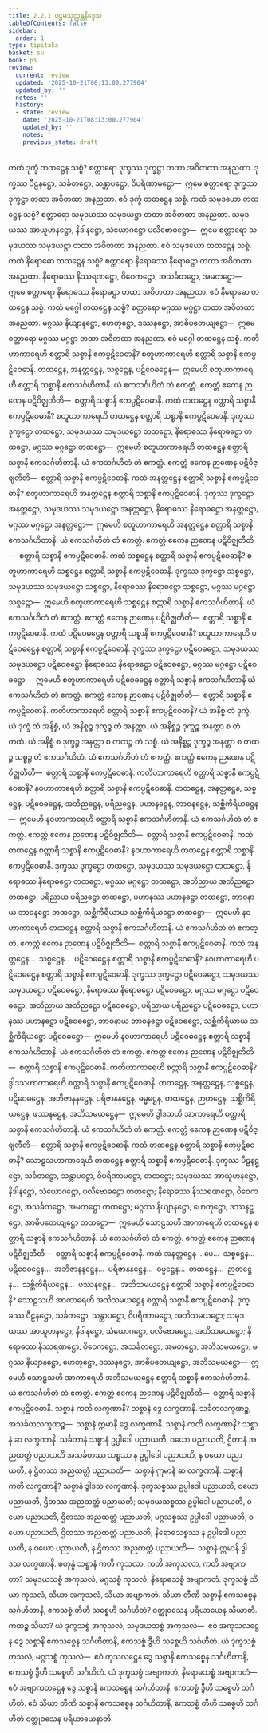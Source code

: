 ```yaml
---
title: 2.2.1 ပဌမသုတ္တန္တနိဒ္ဒေသ
tableOfContents: false
sidebar:
  order: 1
type: tipitaka
basket: su
book: ps
review:
  current: review
  updated: '2025-10-21T08:13:00.277904'
  updated_by: ''
  notes: ''
  history:
  - state: review
    date: '2025-10-21T08:13:00.277904'
    updated_by: ''
    notes: ''
    previous_state: draft
---
```



<DynamicBreadcrumb />


<ReviewStatus review={frontmatter.review} showDetails={true} />

<HypothesisAnnotation frontmatter={frontmatter} />

<Division number="9" book="ps" e="ch" v="26" p="11">

<Paragraph number="1377" book="ps">
ကထံ ဒုက္ခံ တထဋ္ဌေန သစ္စံ? စတ္တာရော ဒုက္ခဿ ဒုက္ခဋ္ဌာ တထာ အဝိတထာ အနညထာ. ဒုက္ခဿ ပီဠနဋ္ဌော, သင်္ခတဋ္ဌော, သန္တာပဋ္ဌော, ဝိပရိဏာမဋ္ဌော—  ဣမေ စတ္တာရော ဒုက္ခဿ ဒုက္ခဋ္ဌာ တထာ အဝိတထာ အနညထာ. ဧဝံ ဒုက္ခံ တထဋ္ဌေန သစ္စံ.
</Paragraph>

<Paragraph number="1378" book="ps">
ကထံ သမုဒယော တထဋ္ဌေန သစ္စံ? စတ္တာရော သမုဒယဿ သမုဒယဋ္ဌာ တထာ အဝိတထာ အနညထာ. သမုဒယဿ အာယူဟနဋ္ဌော, နိဒါနဋ္ဌော, သံယောဂဋ္ဌော ပလိဗောဓဋ္ဌော—  ဣမေ စတ္တာရော သမုဒယဿ သမုဒယဋ္ဌာ တထာ အဝိတထာ အနညထာ. ဧဝံ သမုဒယော တထဋ္ဌေန သစ္စံ.
</Paragraph>

<Paragraph number="1379" book="ps">
ကထံ နိရောဓော တထဋ္ဌေန သစ္စံ? စတ္တာရော နိရောဓဿ နိရောဓဋ္ဌာ တထာ အဝိတထာ အနညထာ. နိရောဓဿ နိဿရဏဋ္ဌော, ဝိဝေကဋ္ဌော, အသင်္ခတဋ္ဌော, အမတဋ္ဌော—  ဣမေ စတ္တာရော နိရောဓဿ နိရောဓဋ္ဌာ တထာ အဝိတထာ အနညထာ. ဧဝံ နိရောဓော တထဋ္ဌေန သစ္စံ.
</Paragraph>

<Paragraph number="1380" book="ps">
ကထံ မဂ္ဂေါ တထဋ္ဌေန သစ္စံ? စတ္တာရော မဂ္ဂဿ မဂ္ဂဋ္ဌာ တထာ အဝိတထာ အနညထာ. မဂ္ဂဿ နိယျာနဋ္ဌော, ဟေတုဋ္ဌော, ဒဿနဋ္ဌော, အာဓိပတေယျဋ္ဌော—  ဣမေ စတ္တာရော မဂ္ဂဿ မဂ္ဂဋ္ဌာ တထာ အဝိတထာ အနညထာ. ဧဝံ မဂ္ဂေါ တထဋ္ဌေန သစ္စံ.
</Paragraph>

<Paragraph number="1381" book="ps">
ကတိဟာကာရေဟိ စတ္တာရိ သစ္စာနိ ဧကပ္ပဋိဝေဓာနိ? စတူဟာကာရေဟိ စတ္တာရိ သစ္စာနိ ဧကပ္ပဋိဝေဓာနိ. တထဋ္ဌေန, အနတ္တဋ္ဌေန, သစ္စဋ္ဌေန, ပဋိဝေဓဋ္ဌေန—  ဣမေဟိ စတူဟာကာရေဟိ စတ္တာရိ သစ္စာနိ ဧကသင်္ဂဟိတာနိ. ယံ ဧကသင်္ဂဟိတံ တံ ဧကတ္တံ. ဧကတ္တံ ဧကေန ဉာဏေန ပဋိဝိဇ္ဈတီတိ—  စတ္တာရိ သစ္စာနိ ဧကပ္ပဋိဝေဓာနိ.
</Paragraph>

<Paragraph number="1382" book="ps">
ကထံ တထဋ္ဌေန စတ္တာရိ သစ္စာနိ ဧကပ္ပဋိဝေဓာနိ? စတူဟာကာရေဟိ တထဋ္ဌေန စတ္တာရိ သစ္စာနိ ဧကပ္ပဋိဝေဓာနိ. ဒုက္ခဿ ဒုက္ခဋ္ဌော တထဋ္ဌော, သမုဒယဿ သမုဒယဋ္ဌော တထဋ္ဌော, နိရောဓဿ နိရောဓဋ္ဌော တထဋ္ဌော, မဂ္ဂဿ မဂ္ဂဋ္ဌော တထဋ္ဌော—  ဣမေဟိ စတူဟာကာရေဟိ တထဋ္ဌေန စတ္တာရိ သစ္စာနိ ဧကသင်္ဂဟိတာနိ. ယံ ဧကသင်္ဂဟိတံ တံ ဧကတ္တံ. ဧကတ္တံ ဧကေန ဉာဏေန ပဋိဝိဇ္ဈတီတိ—  စတ္တာရိ သစ္စာနိ ဧကပ္ပဋိဝေဓာနိ.
</Paragraph>

<Paragraph number="1383" book="ps">
ကထံ အနတ္တဋ္ဌေန စတ္တာရိ သစ္စာနိ ဧကပ္ပဋိဝေဓာနိ? စတူဟာကာရေဟိ အနတ္တဋ္ဌေန စတ္တာရိ သစ္စာနိ ဧကပ္ပဋိဝေဓာနိ. ဒုက္ခဿ ဒုက္ခဋ္ဌော အနတ္တဋ္ဌော, သမုဒယဿ သမုဒယဋ္ဌော အနတ္တဋ္ဌော, နိရောဓဿ နိရောဓဋ္ဌော အနတ္တဋ္ဌော, မဂ္ဂဿ မဂ္ဂဋ္ဌော အနတ္တဋ္ဌော—  ဣမေဟိ စတူဟာကာရေဟိ အနတ္တဋ္ဌေန စတ္တာရိ သစ္စာနိ ဧကသင်္ဂဟိတာနိ. ယံ ဧကသင်္ဂဟိတံ တံ ဧကတ္တံ. ဧကတ္တံ ဧကေန ဉာဏေန ပဋိဝိဇ္ဈတီတိ—  စတ္တာရိ သစ္စာနိ ဧကပ္ပဋိဝေဓာနိ.
</Paragraph>

<Paragraph number="1384" book="ps">
ကထံ သစ္စဋ္ဌေန စတ္တာရိ သစ္စာနိ ဧကပ္ပဋိဝေဓာနိ? စတူဟာကာရေဟိ သစ္စဋ္ဌေန စတ္တာရိ သစ္စာနိ ဧကပ္ပဋိဝေဓာနိ. ဒုက္ခဿ ဒုက္ခဋ္ဌော သစ္စဋ္ဌော, သမုဒယဿ သမုဒယဋ္ဌော သစ္စဋ္ဌော, နိရောဓဿ နိရောဓဋ္ဌော သစ္စဋ္ဌော, မဂ္ဂဿ မဂ္ဂဋ္ဌော သစ္စဋ္ဌော—  ဣမေဟိ စတူဟာကာရေဟိ သစ္စဋ္ဌေန စတ္တာရိ သစ္စာနိ ဧကသင်္ဂဟိတာနိ. ယံ ဧကသင်္ဂဟိတံ တံ ဧကတ္တံ. ဧကတ္တံ ဧကေန ဉာဏေန ပဋိဝိဇ္ဈတီတိ—  စတ္တာရိ သစ္စာနိ ဧကပ္ပဋိဝေဓာနိ.
</Paragraph>

<Paragraph number="1385" book="ps">
ကထံ ပဋိဝေဓဋ္ဌေန စတ္တာရိ သစ္စာနိ ဧကပ္ပဋိဝေဓာနိ? စတူဟာကာရေဟိ ပဋိဝေဓဋ္ဌေန စတ္တာရိ သစ္စာနိ ဧကပ္ပဋိဝေဓာနိ. ဒုက္ခဿ ဒုက္ခဋ္ဌော ပဋိဝေဓဋ္ဌော, သမုဒယဿ သမုဒယဋ္ဌော ပဋိဝေဓဋ္ဌော နိရောဓဿ နိရောဓဋ္ဌော ပဋိဝေဓဋ္ဌော, မဂ္ဂဿ မဂ္ဂဋ္ဌော ပဋိဝေဓဋ္ဌော—  ဣမေဟိ စတူဟာကာရေဟိ ပဋိဝေဓဋ္ဌေန စတ္တာရိ သစ္စာနိ ဧကသင်္ဂဟိတာနိ ယံ ဧကသင်္ဂဟိတံ တံ ဧကတ္တံ. ဧကတ္တံ ဧကေန ဉာဏေန ပဋိဝိဇ္ဈတီတိ—  စတ္တာရိ သစ္စာနိ ဧကပ္ပဋိဝေဓာနိ.
</Paragraph>

</Division>
<Division number="10" book="ps" e="ch" v="26" p="12">

<Paragraph number="1386" book="ps">
ကတိဟာကာရေဟိ စတ္တာရိ သစ္စာနိ ဧကပ္ပဋိဝေဓာနိ? ယံ အနိစ္စံ တံ ဒုက္ခံ, ယံ ဒုက္ခံ တံ အနိစ္စံ, ယံ အနိစ္စဉ္စ ဒုက္ခဉ္စ တံ အနတ္တာ. ယံ အနိစ္စဉ္စ ဒုက္ခဉ္စ အနတ္တာ စ တံ တထံ. ယံ အနိစ္စံ စ ဒုက္ခဉ္စ အနတ္တာ စ တထဉ္စ တံ သစ္စံ. ယံ အနိစ္စဉ္စ ဒုက္ခဉ္စ အနတ္တာ စ တထဉ္စ သစ္စဉ္စ တံ ဧကသင်္ဂဟိတံ. ယံ ဧကသင်္ဂဟိတံ တံ ဧကတ္တံ. ဧကတ္တံ ဧကေန ဉာဏေန ပဋိဝိဇ္ဈတီတိ—  စတ္တာရိ သစ္စာနိ ဧကပ္ပဋိဝေဓာနိ.
</Paragraph>

<Paragraph number="1387" book="ps">
ကတိဟာကာရေဟိ စတ္တာရိ သစ္စာနိ ဧကပ္ပဋိဝေဓာနိ? နဝဟာကာရေဟိ စတ္တာရိ သစ္စာနိ ဧကပ္ပဋိဝေဓာနိ. တထဋ္ဌေန, အနတ္တဋ္ဌေန, သစ္စဋ္ဌေန, ပဋိဝေဓဋ္ဌေန, အဘိညဋ္ဌေန, ပရိညဋ္ဌေန, ပဟာနဋ္ဌေန, ဘာဝနဋ္ဌေန, သစ္ဆိကိရိယဋ္ဌေန—  ဣမေဟိ နဝဟာကာရေဟိ စတ္တာရိ သစ္စာနိ ဧကသင်္ဂဟိတာနိ. ယံ ဧကသင်္ဂဟိတံ တံ ဧကတ္တံ. ဧကတ္တံ ဧကေန ဉာဏေန ပဋိဝိဇ္ဈတီတိ—  စတ္တာရိ သစ္စာနိ ဧကပ္ပဋိဝေဓာနိ.
</Paragraph>

<Paragraph number="1388" book="ps">
ကထံ တထဋ္ဌေန စတ္တာရိ သစ္စာနိ ဧကပ္ပဋိဝေဓာနိ? နဝဟာကာရေဟိ တထဋ္ဌေန စတ္တာရိ သစ္စာနိ ဧကပ္ပဋိဝေဓာနိ. ဒုက္ခဿ ဒုက္ခဋ္ဌော တထဋ္ဌော, သမုဒယဿ သမုဒယဋ္ဌော တထဋ္ဌော, နိရောဓဿ နိရောဓဋ္ဌော တထဋ္ဌော, မဂ္ဂဿ မဂ္ဂဋ္ဌော တထဋ္ဌော, အဘိညာယ အဘိညဋ္ဌော တထဋ္ဌော, ပရိညာယ ပရိညဋ္ဌော တထဋ္ဌော, ပဟာနဿ ပဟာနဋ္ဌော တထဋ္ဌော, ဘာဝနာယ ဘာဝနဋ္ဌော တထဋ္ဌော, သစ္ဆိကိရိယာယ သစ္ဆိကိရိယဋ္ဌော တထဋ္ဌော—  ဣမေဟိ နဝဟာကာရေဟိ တထဋ္ဌေန စတ္တာရိ သစ္စာနိ ဧကသင်္ဂဟိတာနိ. ယံ ဧကသင်္ဂဟိတံ တံ ဧကတ္တံ. ဧကတ္တံ ဧကေန ဉာဏေန ပဋိဝိဇ္ဈတီတိ—  စတ္တာရိ သစ္စာနိ ဧကပ္ပဋိဝေဓာနိ.
</Paragraph>

<Paragraph number="1389" book="ps">
ကထံ အနတ္တဋ္ဌေန…  သစ္စဋ္ဌေန…  ပဋိဝေဓဋ္ဌေန စတ္တာရိ သစ္စာနိ ဧကပ္ပဋိဝေဓာနိ? နဝဟာကာရေဟိ ပဋိဝေဓဋ္ဌေန စတ္တာရိ သစ္စာနိ ဧကပ္ပဋိဝေဓာနိ. ဒုက္ခဿ ဒုက္ခဋ္ဌော ပဋိဝေဓဋ္ဌော, သမုဒယဿ သမုဒယဋ္ဌော ပဋိဝေဓဋ္ဌော, နိရောဓဿ နိရောဓဋ္ဌော ပဋိဝေဓဋ္ဌော, မဂ္ဂဿ မဂ္ဂဋ္ဌော ပဋိဝေဓဋ္ဌော, အဘိညာယ အဘိညဋ္ဌော ပဋိဝေဓဋ္ဌော, ပရိညာယ ပရိညဋ္ဌော ပဋိဝေဓဋ္ဌော, ပဟာနဿ ပဟာနဋ္ဌော ပဋိဝေဓဋ္ဌော, ဘာဝနာယ ဘာဝနဋ္ဌော ပဋိဝေဓဋ္ဌော, သစ္ဆိကိရိယာယ သစ္ဆိကိရိယဋ္ဌော ပဋိဝေဓဋ္ဌော—  ဣမေဟိ နဝဟာကာရေဟိ ပဋိဝေဓဋ္ဌေန စတ္တာရိ သစ္စာနိ ဧကသင်္ဂဟိတာနိ. ယံ ဧကသင်္ဂဟိတံ တံ ဧကတ္တံ. ဧကတ္တံ ဧကေန ဉာဏေန ပဋိဝိဇ္ဈတီတိ—  စတ္တာရိ သစ္စာနိ ဧကပ္ပဋိဝေဓာနိ.
</Paragraph>

</Division>
<Division number="11" book="ps" e="ch" v="26" p="16">

<Paragraph number="1390" book="ps">
ကတိဟာကာရေဟိ စတ္တာရိ သစ္စာနိ ဧကပ္ပဋိဝေဓာနိ? ဒွါဒသဟာကာရေဟိ စတ္တာရိ သစ္စာနိ ဧကပ္ပဋိဝေဓာနိ. တထဋ္ဌေန, အနတ္တဋ္ဌေန, သစ္စဋ္ဌေန, ပဋိဝေဓဋ္ဌေန, အဘိဇာနနဋ္ဌေန, ပရိဇာနနဋ္ဌေန, ဓမ္မဋ္ဌေန, တထဋ္ဌေန, ဉာတဋ္ဌေန, သစ္ဆိကိရိယဋ္ဌေန, ဖဿနဋ္ဌေန, အဘိသမယဋ္ဌေန—  ဣမေဟိ ဒွါဒသဟိ အာကာရေဟိ စတ္တာရိ သစ္စာနိ ဧကသင်္ဂဟိတာနိ. ယံ ဧကသင်္ဂဟိတံ တံ ဧကတ္တံ. ဧကတ္တံ ဧကေန ဉာဏေန ပဋိဝိဇ္ဈတီတိ—  စတ္တာရိ သစ္စာနိ ဧကပ္ပဋိဝေဓာနိ.
</Paragraph>

<Paragraph number="1391" book="ps">
ကထံ တထဋ္ဌေန စတ္တာရိ သစ္စာနိ ဧကပ္ပဋိဝေဓာနိ? သောဠသဟာကာရေဟိ တထဋ္ဌေန စတ္တာရိ သစ္စာနိ ဧကပ္ပဋိဝေဓာနိ. ဒုက္ခဿ ပီဠနဋ္ဌော, သင်္ခတဋ္ဌော, သန္တာပဋ္ဌော, ဝိပရိဏာမဋ္ဌော, တထဋ္ဌော; သမုဒယဿ အာယူဟနဋ္ဌော, နိဒါနဋ္ဌော, သံယောဂဋ္ဌော, ပလိဗောဓဋ္ဌော တထဋ္ဌော; နိရောဓဿ နိဿရဏဋ္ဌော, ဝိဝေကဋ္ဌော, အသင်္ခတဋ္ဌော, အမတဋ္ဌော တထဋ္ဌော; မဂ္ဂဿ နိယျာနဋ္ဌော, ဟေတုဋ္ဌော, ဒဿနဋ္ဌော, အာဓိပတေယျဋ္ဌော တထဋ္ဌော—  ဣမေဟိ သောဠသဟိ အာကာရေဟိ တထဋ္ဌေန စတ္တာရိ သစ္စာနိ ဧကသင်္ဂဟိတာနိ. ယံ ဧကသင်္ဂဟိတံ တံ ဧကတ္တံ. ဧကတ္တံ ဧကေန ဉာဏေန ပဋိဝိဇ္ဈတီတိ—  စတ္တာရိ သစ္စာနိ ဧကပ္ပဋိဝေဓာနိ.
</Paragraph>

<Paragraph number="1392" book="ps">
ကထံ အနတ္တဋ္ဌေန …ပေ…  သစ္စဋ္ဌေန…  ပဋိဝေဓဋ္ဌေန…  အဘိဇာနနဋ္ဌေန…  ပရိဇာနနဋ္ဌေန…  ဓမ္မဋ္ဌေန…  တထဋ္ဌေန…  ဉာတဋ္ဌေန…  သစ္ဆိကိရိယဋ္ဌေန…  ဖဿနဋ္ဌေန…  အဘိသမယဋ္ဌေန စတ္တာရိ သစ္စာနိ ဧကပ္ပဋိဝေဓာနိ? သောဠသဟိ အာကာရေဟိ အဘိသမယဋ္ဌေန စတ္တာရိ သစ္စာနိ ဧကပ္ပဋိဝေဓာနိ. ဒုက္ခဿ ပီဠနဋ္ဌော, သင်္ခတဋ္ဌော, သန္တာပဋ္ဌော, ဝိပရိဏာမဋ္ဌော, အဘိသမယဋ္ဌော; သမုဒယဿ အာယူဟနဋ္ဌော, နိဒါနဋ္ဌော, သံယောဂဋ္ဌော, ပလိဗောဓဋ္ဌော, အဘိသမယဋ္ဌော; နိရောဓဿ နိဿရဏဋ္ဌော, ဝိဝေကဋ္ဌော, အသင်္ခတဋ္ဌော, အမတဋ္ဌော, အဘိသမယဋ္ဌော; မဂ္ဂဿ နိယျာနဋ္ဌော, ဟေတုဋ္ဌော, ဒဿနဋ္ဌော, အာဓိပတေယျဋ္ဌော, အဘိသမယဋ္ဌော—  ဣမေဟိ သောဠသဟိ အာကာရေဟိ အဘိသမယဋ္ဌေန စတ္တာရိ သစ္စာနိ ဧကသင်္ဂဟိတာနိ. ယံ ဧကသင်္ဂဟိတံ တံ ဧကတ္တံ. ဧကတ္တံ ဧကေန ဉာဏေန ပဋိဝိဇ္ဈတီတိ—  စတ္တာရိ သစ္စာနိ ဧကပ္ပဋိဝေဓာနိ.
</Paragraph>

</Division>
<Division number="12" book="ps" e="ch" v="26" p="16">

<Paragraph number="1393" book="ps">
သစ္စာနံ ကတိ လက္ခဏာနိ? သစ္စာနံ ဒွေ လက္ခဏာနိ. သင်္ခတလက္ခဏဉ္စ, အသင်္ခတလက္ခဏဉ္စ—  သစ္စာနံ ဣမာနိ ဒွေ လက္ခဏာနိ.
</Paragraph>

<Paragraph number="1394" book="ps">
သစ္စာနံ ကတိ လက္ခဏာနိ? သစ္စာနံ ဆ လက္ခဏာနိ. သင်္ခတာနံ သစ္စာနံ ဥပ္ပါဒေါ ပညာယတိ, ဝယော ပညာယတိ, ဌိတာနံ အညထတ္တံ ပညာယတိ အသင်္ခတဿ သစ္စဿ န ဥပ္ပါဒေါ ပညာယတိ, န ဝယော ပညာယတိ, န ဌိတဿ အညထတ္တံ ပညာယတိ—  သစ္စာနံ ဣမာနိ ဆ လက္ခဏာနိ.
</Paragraph>

<Paragraph number="1395" book="ps">
သစ္စာနံ ကတိ လက္ခဏာနိ? သစ္စာနံ ဒွါဒသ လက္ခဏာနိ. ဒုက္ခသစ္စဿ ဥပ္ပါဒေါ ပညာယတိ, ဝယော ပညာယတိ, ဌိတဿ အညထတ္တံ ပညာယတိ; သမုဒယသစ္စဿ ဥပ္ပါဒေါ ပညာယတိ, ဝယော ပညာယတိ, ဌိတဿ အညထတ္တံ ပညာယတိ; မဂ္ဂသစ္စဿ ဥပ္ပါဒေါ ပညာယတိ, ဝယော ပညာယတိ, ဌိတဿ အညထတ္တံ ပညာယတိ; နိရောဓသစ္စဿ န ဥပ္ပါဒေါ ပညာယတိ, န ဝယော ပညာယတိ, န ဌိတဿ အညထတ္တံ ပညာယတိ—  သစ္စာနံ ဣမာနိ ဒွါဒသ လက္ခဏာနိ.
</Paragraph>

<Paragraph number="1396" book="ps">
စတုန္နံ သစ္စာနံ ကတိ ကုသလာ, ကတိ အကုသလာ, ကတိ အဗျာကတာ? သမုဒယသစ္စံ အကုသလံ, မဂ္ဂသစ္စံ ကုသလံ, နိရောဓသစ္စံ အဗျာကတံ. ဒုက္ခသစ္စံ သိယာ ကုသလံ, သိယာ အကုသလံ, သိယာ အဗျာကတံ.
</Paragraph>

<Paragraph number="1397" book="ps">
သိယာ တီဏိ သစ္စာနိ ဧကသစ္စေန သင်္ဂဟိတာနိ, ဧကသစ္စံ တီဟိ သစ္စေဟိ သင်္ဂဟိတံ? ဝတ္ထုဝသေန ပရိယာယေန သိယာတိ. ကထဉ္စ သိယာ? ယံ ဒုက္ခသစ္စံ အကုသလံ, သမုဒယသစ္စံ အကုသလံ—  ဧဝံ အကုသလဋ္ဌေန ဒွေ သစ္စာနိ ဧကသစ္စေန သင်္ဂဟိတာနိ, ဧကသစ္စံ ဒွီဟိ သစ္စေဟိ သင်္ဂဟိတံ. ယံ ဒုက္ခသစ္စံ ကုသလံ, မဂ္ဂသစ္စံ ကုသလံ—  ဧဝံ ကုသလဋ္ဌေန ဒွေ သစ္စာနိ ဧကသစ္စေန သင်္ဂဟိတာနိ, ဧကသစ္စံ ဒွီဟိ သစ္စေဟိ သင်္ဂဟိတံ. ယံ ဒုက္ခသစ္စံ အဗျာကတံ, နိရောဓသစ္စံ အဗျာကတံ—  ဧဝံ အဗျာကတဋ္ဌေန ဒွေ သစ္စာနိ ဧကသစ္စေန သင်္ဂဟိတာနိ, ဧကသစ္စံ ဒွီဟိ သစ္စေဟိ သင်္ဂဟိတံ. ဧဝံ သိယာ တီဏိ သစ္စာနိ ဧကသစ္စေန သင်္ဂဟိတာနိ, ဧကသစ္စံ တီဟိ သစ္စေဟိ သင်္ဂဟိတံ ဝတ္ထုဝသေန ပရိယာယေနာတိ.
</Paragraph>
</Division>